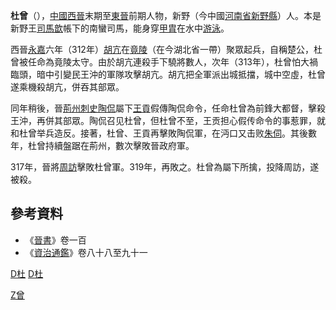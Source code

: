 '''杜曾'''（{{bd||？|319年|catIdx=D}}），[[中國|中國]][[西晉|西晉]]末期至[[東晉|東晉]]前期人物，新野（今中國[[河南省|河南省]][[新野縣|新野縣]]）人。本是新野王[[司馬歆|司馬歆]]帳下的南蠻司馬，能身穿[[甲胄|甲胄]]在水中[[游泳|游泳]]。

西晉[[永嘉_(晋怀帝)|永嘉]]六年（312年）[[胡亢|胡亢]]在[[竟陵|竟陵]]（在今湖北省一帶）聚眾起兵，自稱楚公，杜曾被任命為竟陵太守。由於胡亢連殺手下驍將數人，次年（313年），杜曾怕大禍臨頭，暗中引變民王沖的軍隊攻擊胡亢。胡亢把全軍派出城抵擋，城中空虛，杜曾遂乘機殺胡亢，併吞其部眾。

同年稍後，晉[[荊州|荊州]][[刺史|刺史]][[陶侃|陶侃]]屬下[[王貢|王貢]]假傳陶侃命令，任命杜曾為前鋒大都督，擊殺王沖，再併其部眾。陶侃召见杜曾，但杜曾不至，王贡担心假传命令的事惹罪，就和杜曾举兵造反。接著，杜曾、王貢再擊敗陶侃軍，在沔口又击败[[朱伺|朱伺]]。其後數年，杜曾持續盤踞在荊州，數次擊敗晉政府軍。

317年，晉將[[周訪|周訪]]擊敗杜曾軍。319年，再敗之。杜曾為屬下所擒，投降周訪，遂被殺。

==參考資料==
*《[[晉書|晉書]]》卷一百
*《[[資治通鑑|資治通鑑]]》卷八十八至九十一

{{五胡十六國}}
[[category:晉朝人|D杜]]
[[category:五胡十六國人物|D杜]]
[[Category:杜姓|Z曾]]